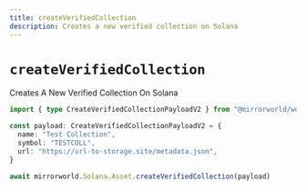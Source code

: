 ```yaml
---
title: createVerifiedCollection
description: Creates a new verified collection on Solana
---
```


# `createVerifiedCollection`

Creates A New Verified Collection On Solana

```ts
import { type CreateVerifiedCollectionPayloadV2 } from "@mirrorworld/web3.js"

const payload: CreateVerifiedCollectionPayloadV2 = {
  name: "Test Collection",
  symbol: "TESTCOLL",
  url: "https://url-to-storage.site/metadata.json",
}

await mirrorworld.Solana.Asset.createVerifiedCollection(payload)
```
